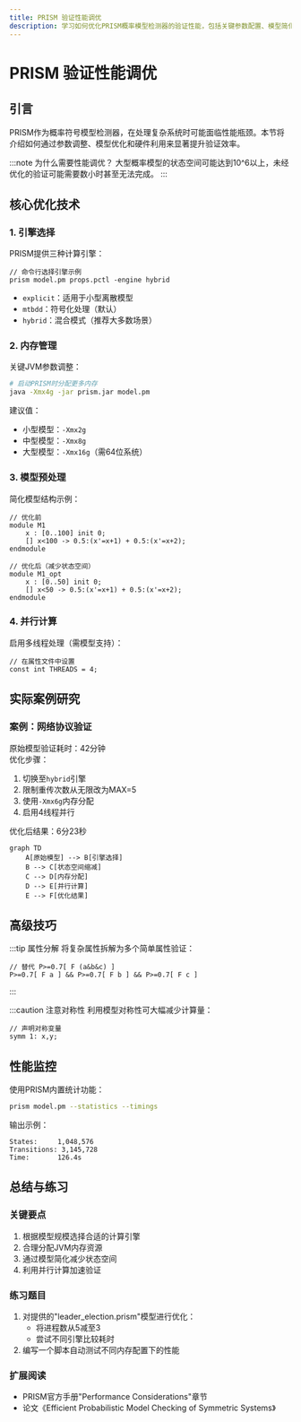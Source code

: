 ```yaml
---
title: PRISM 验证性能调优
description: 学习如何优化PRISM概率模型检测器的验证性能，包括关键参数配置、模型简化技巧和并行计算策略。
---
```


# PRISM 验证性能调优

## 引言
PRISM作为概率符号模型检测器，在处理复杂系统时可能面临性能瓶颈。本节将介绍如何通过参数调整、模型优化和硬件利用来显著提升验证效率。

:::note 为什么需要性能调优？
大型概率模型的状态空间可能达到10^6以上，未经优化的验证可能需要数小时甚至无法完成。
:::

## 核心优化技术

### 1. 引擎选择
PRISM提供三种计算引擎：
```prism
// 命令行选择引擎示例
prism model.pm props.pctl -engine hybrid
```
- `explicit`：适用于小型离散模型
- `mtbdd`：符号化处理（默认）
- `hybrid`：混合模式（推荐大多数场景）

### 2. 内存管理
关键JVM参数调整：
```bash
# 启动PRISM时分配更多内存
java -Xmx4g -jar prism.jar model.pm
```
建议值：
- 小型模型：`-Xmx2g`
- 中型模型：`-Xmx8g`
- 大型模型：`-Xmx16g`（需64位系统）

### 3. 模型预处理
简化模型结构示例：
```prism
// 优化前
module M1
    x : [0..100] init 0;
    [] x<100 -> 0.5:(x'=x+1) + 0.5:(x'=x+2);
endmodule

// 优化后（减少状态空间）
module M1_opt
    x : [0..50] init 0;
    [] x<50 -> 0.5:(x'=x+1) + 0.5:(x'=x+2);
endmodule
```

### 4. 并行计算
启用多线程处理（需模型支持）：
```prism
// 在属性文件中设置
const int THREADS = 4;
```

## 实际案例研究

### 案例：网络协议验证
原始模型验证耗时：42分钟  
优化步骤：
1. 切换至`hybrid`引擎
2. 限制重传次数从无限改为MAX=5
3. 使用`-Xmx6g`内存分配
4. 启用4线程并行

优化后结果：6分23秒

```mermaid
graph TD
    A[原始模型] --> B[引擎选择]
    B --> C[状态空间缩减]
    C --> D[内存分配]
    D --> E[并行计算]
    E --> F[优化结果]
```

## 高级技巧

:::tip 属性分解
将复杂属性拆解为多个简单属性验证：
```prism
// 替代 P>=0.7[ F (a&b&c) ]
P>=0.7[ F a ] && P>=0.7[ F b ] && P>=0.7[ F c ]
```
:::

:::caution 注意对称性
利用模型对称性可大幅减少计算量：
```prism
// 声明对称变量
symm 1: x,y;
```

## 性能监控

使用PRISM内置统计功能：
```bash
prism model.pm --statistics --timings
```
输出示例：
```
States:     1,048,576
Transitions: 3,145,728
Time:       126.4s
```

## 总结与练习

### 关键要点
1. 根据模型规模选择合适的计算引擎
2. 合理分配JVM内存资源
3. 通过模型简化减少状态空间
4. 利用并行计算加速验证

### 练习题目
1. 对提供的"leader_election.prism"模型进行优化：
   - 将进程数从5减至3
   - 尝试不同引擎比较耗时
2. 编写一个脚本自动测试不同内存配置下的性能

### 扩展阅读
- PRISM官方手册"Performance Considerations"章节
- 论文《Efficient Probabilistic Model Checking of Symmetric Systems》